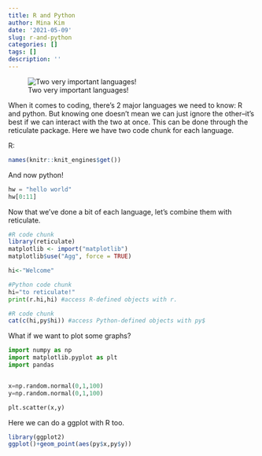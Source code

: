 ```yaml
---
title: R and Python
author: Mina Kim
date: '2021-05-09'
slug: r-and-python
categories: []
tags: []
description: ''
---
```


![Two very important languages!](/post/2021-05-09-r-and-python_files/randpython.jpg)

When it comes to coding, there's 2 major languages we need to know: R and python. But knowing one doesn't mean we can just ignore the other--it's best if we can interact with the two at once. This can be done through the reticulate package. Here we have two code chunk for each language.

R:

```r
names(knitr::knit_engines$get())
```

And now python!

```python
hw = "hello world"
hw[0:11]
```

Now that we've done a bit of each language, let's combine them with reticulate.

```R
#R code chunk
library(reticulate)
matplotlib <- import("matplotlib")
matplotlib$use("Agg", force = TRUE)

hi<-"Welcome"
```

```python
#Python code chunk
hi="to reticulate!"
print(r.hi,hi) #access R-defined objects with r. 
```

```R
#R code chunk
cat(c(hi,py$hi)) #access Python-defined objects with py$

```


What if we want to plot some graphs?


```python
import numpy as np
import matplotlib.pyplot as plt
import pandas


x=np.random.normal(0,1,100) 
y=np.random.normal(0,1,100)

plt.scatter(x,y)
```

Here we can do a ggplot with R too.

```R
library(ggplot2)
ggplot()+geom_point(aes(py$x,py$y))
```



